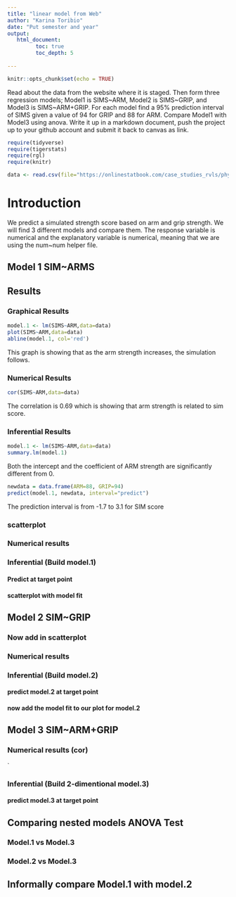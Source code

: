 ```yaml
---
title: "linear model from Web"
author: "Karina Toribio"
date: "Put semester and year"
output:
   html_document:
         toc: true 
         toc_depth: 5
        
---
```


```r
knitr::opts_chunk$set(echo = TRUE)
```

Read about the data from the website where it is staged.  Then form three regression models; Model1 is SIMS~ARM, Model2 is SIMS~GRIP, and Model3 is SIMS~ARM+GRIP. For each model find a 95% prediction interval of SIMS given a value of 94  for GRIP and 88 for ARM. Compare Model1 with Model3 using anova. Write it up in a markdown document, push the project up to your github account and submit it back to canvas as link. 

 


```r
require(tidyverse)
require(tigerstats)
require(rgl)
require(knitr)

```

```r
data <- read.csv(file="https://onlinestatbook.com/case_studies_rvls/physical_strength/data.txt",sep="",header=TRUE)  

```

# Introduction 
We predict a simulated strength score based on arm and grip strength. We will find 3 different models and compare them. The response variable is numerical and the explanatory variable is numerical, meaning that we are using the num~num helper file.

## Model 1 SIM~ARMS

## Results

### Graphical Results 

```r
model.1 <- lm(SIMS~ARM,data=data)
plot(SIMS~ARM,data=data)
abline(model.1, col='red')
```

This graph is showing that as the arm strength increases, the simulation follows.

### Numerical Results 

```r
cor(SIMS~ARM,data=data)
```

The correlation is 0.69 which is showing that arm strength is related to sim score.

### Inferential Results 

```r
model.1 <- lm(SIMS~ARM,data=data)
summary.lm(model.1)
```

Both the intercept and the coefficient of ARM strength are significantly different from 0. 
```r
newdata = data.frame(ARM=88, GRIP=94)
predict(model.1, newdata, interval="predict")
```

The prediction interval is from -1.7 to 3.1 for SIM score 

### scatterplot

### Numerical results

### Inferential  (Build model.1)

#### Predict at target point


#### scatterplot with model fit
  

## Model 2 SIM~GRIP

### Now add in scatterplot


### Numerical results 


### Inferential  (Build model.2)
  

#### predict model.2 at target point

#### now add the model fit to our plot for model.2
  


## Model 3 SIM~ARM+GRIP

### Numerical results (cor)

`
  
### Inferential  (Build 2-dimentional model.3)

#### predict model.3 at target point
  

## Comparing nested models ANOVA Test

### Model.1 vs Model.3
### Model.2 vs Model.3

## Informally compare Model.1 with model.2


